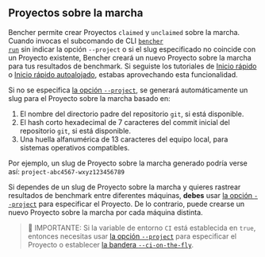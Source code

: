 ## Proyectos sobre la marcha

Bencher permite crear Proyectos `claimed` y `unclaimed` sobre la marcha.
Cuando invocas el subcomando de CLI <code><a href="/es/docs/explanation/bencher-run/">bencher run</a></code> sin indicar la opción `--project` o si el slug especificado no coincide con un Proyecto existente, Bencher creará un nuevo Proyecto sobre la marcha para tus resultados de benchmark.
Si seguiste los tutoriales de [Inicio rápido][quick start] o [Inicio rápido autoalojado][self-hosted quick start], estabas aprovechando esta funcionalidad.

Si no se especifica [la opción `--project`][project option], se generará automáticamente un slug para el Proyecto sobre la marcha basado en:

1. El nombre del directorio padre del repositorio `git`, si está disponible.
2. El hash corto hexadecimal de 7 caracteres del commit inicial del repositorio `git`, si está disponible.
3. Una huella alfanumérica de 13 caracteres del equipo local, para sistemas operativos compatibles.

Por ejemplo, un slug de Proyecto sobre la marcha generado podría verse así: `project-abc4567-wxyz123456789`

Si dependes de un slug de Proyecto sobre la marcha y quieres rastrear resultados de benchmark entre diferentes máquinas, **debes** usar [la opción `--project`][project option] para especificar el Proyecto.
De lo contrario, puede crearse un nuevo Proyecto sobre la marcha por cada máquina distinta.

> 🐰 IMPORTANTE: Si la variable de entorno `CI` está establecida en `true`,
> entonces necesitas usar [la opción `--project`][project option] para especificar el Proyecto
> o establecer [la bandera `--ci-on-the-fly`][ci on the fly].

[project option]: /es/docs/explanation/bencher-run/#--project-project
[quick start]: /es/docs/tutorial/quick-start/
[self-hosted quick start]: /es/docs/tutorial/docker/
[ci on the fly]: /es/docs/explanation/bencher-run/#--ci-on-the-fly
